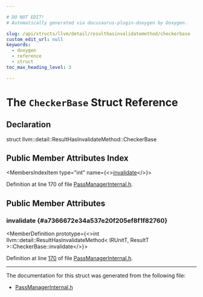 ```yaml
---

# DO NOT EDIT!
# Automatically generated via docusaurus-plugin-doxygen by Doxygen.

slug: /api/structs/llvm/detail/resulthasinvalidatemethod/checkerbase
custom_edit_url: null
keywords:
  - doxygen
  - reference
  - struct
toc_max_heading_level: 3

---
```





# The `CheckerBase` Struct Reference

<DoxygenPage pluginConfig={pluginConfig}>



## Declaration

<CodeBlock>struct llvm::detail::ResultHasInvalidateMethod::CheckerBase</CodeBlock>

## Public Member Attributes Index

<MembersIndex>

<MembersIndexItem
  type="int"
  name={<><a href="#a7366672e34a537e20f205ef8f1f82760">invalidate</a></>}>
</MembersIndexItem>

</MembersIndex>


Definition at line 170 of file <a href="/docs/api/files/include/include/llvm/include/llvm/ir/passmanagerinternal-h">PassManagerInternal.h</a>.

<SectionDefinition>

## Public Member Attributes

### invalidate {#a7366672e34a537e20f205ef8f1f82760}

<MemberDefinition
  prototype={<>int llvm::detail::ResultHasInvalidateMethod&lt; IRUnitT, ResultT &gt;::CheckerBase::invalidate</>}>

Definition at line <a href="/docs/api/files/include/include/llvm/include/llvm/ir/passmanagerinternal-h/#l00170">170</a> of file <a href="/docs/api/files/include/include/llvm/include/llvm/ir/passmanagerinternal-h">PassManagerInternal.h</a>.
</MemberDefinition>

</SectionDefinition>

<hr/>

The documentation for this struct was generated from the following file:

<ul>
<li><a href="/docs/api/files/include/include/llvm/include/llvm/ir/passmanagerinternal-h">PassManagerInternal.h</a></li>
</ul>

</DoxygenPage>
